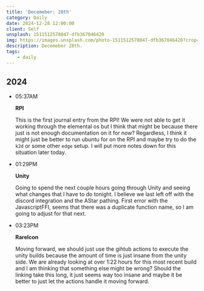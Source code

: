 ```yaml
---
title: 'Decemeber: 28th'
category: Daily
date: 2024-12-28 12:00:00
client: Self
unsplash: 1511512578047-dfb367046420
img: https://images.unsplash.com/photo-1511512578047-dfb367046420?crop=entropy&cs=srgb&fm=jpg&ixid=MnwzNjM5Nzd8MHwxfHJhbmRvbXx8fHx8fHx8fDE2ODE3NDg2ODY&ixlib=rb-4.0.3&q=85
description: Decemeber 28th.
tags:
    - daily
---
```



## 2024

-   05:37AM

    **RPI**

    This is the first journal entry from the RPI!
    We were not able to get it working through the elemental os but I think that might be because there just is not enough documentation on it for now?
    Regardless, I think it might just be better to run ubuntu for on the RPI and maybe try to do the `k2d` or some other `edge` setup.
    I will put more notes down for this situation later today.

-   01:29PM

    **Unity**

    Going to spend the next couple hours going through Unity and seeing what changes that I have to do tonight.
    I believe we last left off with the discord integration and the AStar pathing.
    First error with the JavascriptFFI, seems that there was a duplicate function name, so I am going to adjust for that next.

-   03:23PM

    **RareIcon**

    Moving forward, we should just use the gihtub actions to execute the unity builds because the amount of time is just insane from the unity side.
    We are already looking at over 1:22 hours for this most recent build and I am thinking that something else might be wrong?
    Should the linking take this long, it just seems way too insane and maybe it be better to just let the actions handle it moving forward.